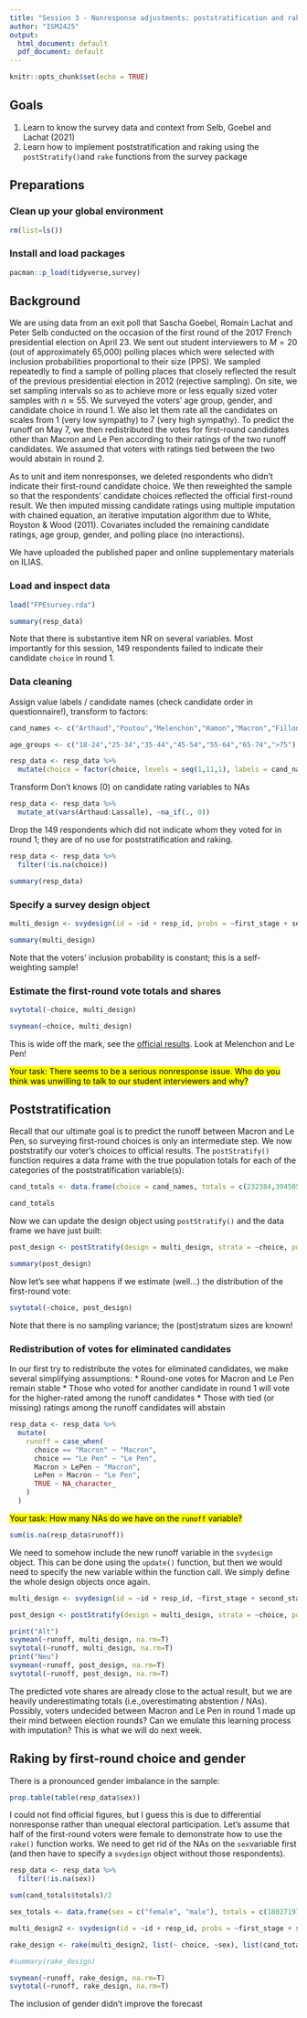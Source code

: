 ---
title: "Session 3 - Nonresponse adjustments: poststratification and raking"
author: "ISM2425"
output:
  html_document: default
  pdf_document: default
---
  
```{r setup, include=FALSE}
knitr::opts_chunk$set(echo = TRUE)

```

## Goals
1. Learn to know the survey data and context from Selb, Goebel and Lachat (2021)
2. Learn how to implement poststratification and raking using the `postStratify()`and `rake` functions from the survey package

## Preparations

### Clean up your global environment
```{r}
rm(list=ls())
```


### Install and load packages
```{r, message=FALSE}
pacman::p_load(tidyverse,survey)
```



## Background
We are using data from an exit poll that Sascha Goebel, Romain Lachat and Peter Selb conducted on the occasion of the first round of the 2017 French presidential election on April 23. We sent out student interviewers to $M=20$ (out of approximately 65,000) polling places which were selected with inclusion probabilities proportional to their size (PPS). We sampled repeatedly to find a sample of polling places that closely reflected the result of the previous presidential election in 2012 (rejective sampling). On site, we set sampling intervals so as to achieve more or less equally sized voter samples with $n \approx 55$. We surveyed the voters' age group, gender, and candidate choice in round 1. We also let them rate all the candidates on scales from 1 (very low sympathy) to 7 (very high sympathy). To predict the runoff on May 7, we then redistributed the votes for first-round candidates other than Macron and Le Pen according to their ratings of the two runoff candidates. We assumed that voters with ratings tied between the two would abstain in round 2.

As to unit and item nonresponses, we deleted respondents who didn't indicate their first-round candidate choice. We then reweighted the sample so that the respondents' candidate choices reflected the official first-round result. We then imputed missing candidate ratings using multiple imputation with chained equation, an iterative imputation algorithm due to White, Royston & Wood (2011). Covariates included the remaining candidate ratings, age group, gender, and polling place (no interactions).  

We have uploaded the published paper and online supplementary materials on ILIAS. 


### Load and inspect data
```{r, message=FALSE}
load("FPEsurvey.rda")

summary(resp_data)
```

Note that there is substantive item NR on several variables. Most importantly for this session, 149 respondents failed to indicate their candidate `choice` in round 1.

### Data cleaning
Assign value labels / candidate names (check candidate order in questionnaire!), transform to factors:
```{r, message=FALSE}
cand_names <- c("Arthaud","Poutou","Melenchon","Hamon","Macron","Fillon","Dupont-Aignon","Le Pen","Cheminade","Asselineau","Lassalle")

age_groups <- c("18-24","25-34","35-44","45-54","55-64","65-74",">75")

resp_data <- resp_data %>% 
  mutate(choice = factor(choice, levels = seq(1,11,1), labels = cand_names), age = factor(age, levels = seq(1,7,1), labels = age_groups), sex = recode_factor(sex, `1` = "female", `2` = "male"))
```

Transform Don't knows (0) on candidate rating variables to NAs
```{r, message=FALSE}
resp_data <- resp_data %>%
  mutate_at(vars(Arthaud:Lassalle), ~na_if(., 0))
```

Drop the 149 respondents which did not indicate whom they voted for in round 1; they are of no use for poststratification and raking. 
```{r, message=FALSE}
resp_data <- resp_data %>%
  filter(!is.na(choice))

summary(resp_data)
```

### Specify a survey design object
```{r, message=FALSE}
multi_design <- svydesign(id = ~id + resp_id, probs = ~first_stage + second_stage, data = resp_data)

summary(multi_design)
```

Note that the voters' inclusion probability is constant; this is a self-weighting sample!

### Estimate the first-round vote totals and shares
```{r, message=FALSE}
svytotal(~choice, multi_design)

svymean(~choice, multi_design)
```

This is wide off the mark, see the [official results](https://en.wikipedia.org/wiki/2017_French_presidential_election#First_round_2). Look at Melenchon and Le Pen!

<mark>Your task: There seems to be a serious nonresponse issue. Who do you think was unwilling to talk to our student interviewers and why?


## Poststratification
Recall that our ultimate goal is to predict the runoff between Macron and Le Pen, so surveying first-round choices is only an intermediate step. We now poststratify our voter's choices to official results. The `postStratify()` function requires a data frame with the true population totals for each of the categories of the poststratification variable(s):

```{r, message=FALSE}
cand_totals <- data.frame(choice = cand_names, totals = c(232384,394505,7059951,2291288,8656346,7212995,1695000,7678491,65586,332547,435301))

cand_totals
```

Now we can update the design object using `postStratify()` and the data frame we have just built:

```{r, message=FALSE}
post_design <- postStratify(design = multi_design, strata = ~choice, population = cand_totals)   

summary(post_design)
```

Now let's see what happens if we estimate (well...) the distribution of the first-round vote:

```{r, message=FALSE}
svytotal(~choice, post_design)
```

Note that there is no sampling variance; the (post)stratum sizes are known!


### Redistribution of votes for eliminated candidates
In our first try to redistribute the votes for eliminated candidates, we make several simplifying assumptions: 
* Round-one votes for Macron and Le Pen remain stable
* Those who voted for another candidate in round 1 will vote for the higher-rated among the runoff candidates
* Those with tied (or missing) ratings among the runoff candidates will abstain

```{r, message=FALSE}
resp_data <- resp_data %>%
  mutate(
    runoff = case_when(
      choice == "Macron" ~ "Macron",
      choice == "Le Pen" ~ "Le Pen",
      Macron > LePen ~ "Macron",
      LePen > Macron ~ "Le Pen",
      TRUE ~ NA_character_
    )
  )
```

<mark>Your task: How many NAs do we have on the `runoff` variable?

```{r, message=FALSE}
sum(is.na(resp_data$runoff))
```

We need to somehow include the new runoff variable in the `svydesign` object. This can be done using the `update()` function, but then we would need to specify the new variable within the function call. We simply define the whole design objects once again.

```{r, message=FALSE}
multi_design <- svydesign(id = ~id + resp_id, ~first_stage + second_stage, data = resp_data)

post_design <- postStratify(design = multi_design, strata = ~choice, population = cand_totals)

print("Alt")
svymean(~runoff, multi_design, na.rm=T)
svytotal(~runoff, multi_design, na.rm=T)
print("Neu")
svymean(~runoff, post_design, na.rm=T)
svytotal(~runoff, post_design, na.rm=T)
```

The predicted vote shares are already close to the actual result, but we are heavily underestimating totals (i.e.,overestimating abstention / NAs). Possibly, voters undecided between Macron and Le Pen in round 1 made up their mind between election rounds? Can we emulate this learning process with imputation? This is what we will do next week.


## Raking by first-round choice and gender
There is a pronounced gender imbalance in the sample: 
```{r, message = FALSE}
prop.table(table(resp_data$sex))
```

I could not find official figures, but I guess this is due to differential nonresponse rather than unequal electoral participation. Let's assume that half of the first-round voters were female to demonstrate how to use the `rake()` function works. We need to get rid of the NAs on the `sex`variable first (and then have to specify a `svydesign` object without those respondents).

```{r, message = FALSE}
resp_data <- resp_data %>%
  filter(!is.na(sex))
```

```{r, message = FALSE}
sum(cand_totals$totals)/2
```

```{r, message = FALSE}
sex_totals <- data.frame(sex = c("female", "male"), totals = c(18027197,18027197))

multi_design2 <- svydesign(id = ~id + resp_id, probs = ~first_stage + second_stage, data = resp_data)

rake_design <- rake(multi_design2, list(~ choice, ~sex), list(cand_totals, sex_totals))

#summary(rake_design)

svymean(~runoff, rake_design, na.rm=T)
svytotal(~runoff, rake_design, na.rm=T)
```
The inclusion of gender didn't improve the forecast